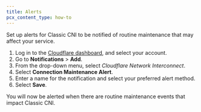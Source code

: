 ```yaml
---
title: Alerts
pcx_content_type: how-to
---
```


Set up alerts for Classic CNI to be notified of routine maintenance that may affect your service.

1. Log in to the [Cloudflare dashboard](https://dash.cloudflare.com/login), and select your account.
2. Go to **Notifications** > **Add**.
3. From the drop-down menu, select _Cloudflare Network Interconnect_.
4. Select **Connection Maintenance Alert**.
5. Enter a name for the notification and select your preferred alert method.
6. Select **Save**.

You will now be alerted when there are routine maintenance events that impact Classic CNI.